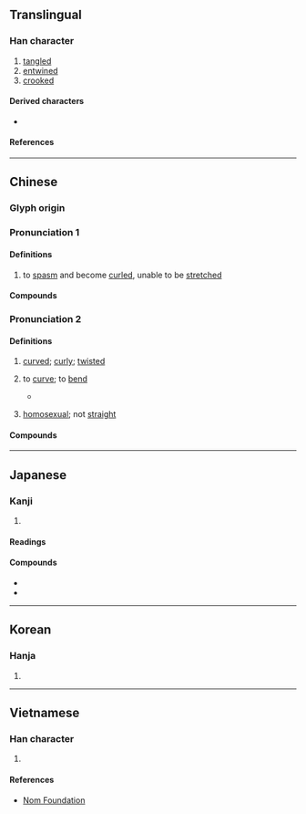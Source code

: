 {{also|挛}}
{{character info}}
==Translingual==

===Han character===
{{Han char|rn=64|rad=手|as=19|sn=22|canj=VFQ|four=22502|ids=⿱䜌手}}

# [[tangled]]
# [[entwined]]
# [[crooked]]

====Derived characters====
* {{l|mul|[[𧖘]], [[䖂]], [[癴]]}}

====References====
{{Han ref|kx=0464.180|dkj=13032|dj=0813.160|hdz=31989.030|uh=6523}}

----

==Chinese==
{{zh-forms|s=挛}}

===Glyph origin===
{{Han etym}}

===Pronunciation 1===
{{zh-pron
|m=攣
|c=lyun4
|h=pfs=liòn
|mn=loân/loān
|mc=y
|oc=y
|cat=v,a
}}

====Definitions====
{{zh-hanzi}}

# to [[spasm]] and become [[curled]], unable to be [[stretch]]ed

====Compounds====
{{zh-der|拘攣兒|拳攣|攣躄|攣攣|拘攣補衲|攣弱|憤怒痙攣|痙攣派|痙攣|拘攣|攣踠|熱痙攣}}

===Pronunciation 2===
{{zh-pron
|c=lyun1
|cat=v,a
}}

====Definitions====
{{zh-hanzi}}
# {{lb|zh|Cantonese}} [[curved]]; [[curly]]; [[twisted]]
#: {{zh-ant|直|tr=zik6}}
# {{lb|zh|Cantonese}} to [[curve]]; to [[bend]]
#* {{quote-av|zh|date=1929-03-04|url=https://digital.tcl.sc.edu/digital/collection/MVTN/id/3007|title=Chinese hair styles--outtakes|time=0m37s}}
#*: {{zh-x|我 啲 頭髮 向 後便 攣{lyun1} 嘅。||C}}
# {{lb|zh|Cantonese|slang}} [[homosexual]]; not [[straight]]

====Compounds====
{{zh-der|攣毛|攣曲|囉攣|囉囉攣}}

----

==Japanese==

===Kanji===
{{ja-kanji|grade=|rs=手19}}

# {{rfdef|ja|sort=手19}}

====Readings====
{{ja-readings
|goon=れん
|kanon=れん
|kun=つ-る, ひ-く
}}

====Compounds====
* {{ja-r|痙攣|けいれん}}
* {{ja-r|攣縮|れんしゅく}}

----

==Korean==

===Hanja===
{{ko-hanja|hangeul=[[련]]>[[연]]|eumhun=|rv=ryeon>yeon|mr=ryŏn>yŏn|y=lyen>yen}}

# {{rfdef|ko|sort=手19}}

----

==Vietnamese==

===Han character===
{{vi-readings|rs=手19|reading=[[loang]], [[luyên]]}}

# {{rfdef|vi|sort=手19}}

====References====
* [http://nomfoundation.org/common/nom_details.php?codepoint=6523 Nom Foundation]
